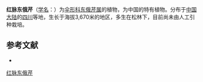 {{NoteTA|G1=LS}}
{{Speciesbox
| name = 红脉东俄芹
| status = 
| status_system = 
| image =
| genus = Tongoloa
| species = rubrinersis
| authority = S. L. Liou
}}

'''红脉东俄芹'''（[[学名|学名]]：{{lang|la|''Tongoloa rubrinersis''}}）为[[伞形科|伞形科]][[东俄芹属|东俄芹属]]的植物，为中国的特有植物。分布于[[中国大陆|中国大陆]]的[[四川|四川]]等地，生长于海拔3,670米的地区，多生在松林下，目前尚未由人工引种栽培。

== 参考文献 ==
<div class="references-small">
* {{cite web| url =http://www.bioinfo.cn/db05/KmzwSpecies.php?action=view&id=22769| title =红脉东俄芹| work =《中国高等植物数据库全库》| publisher =中国科学院微生物研究所| author =昆明植物研究所| accessdate =2009-02-25| deadurl =yes| archiveurl =https://web.archive.org/web/20160305031822/http://www.bioinfo.cn/db05/KmzwSpecies.php?action=view&id=22769| archivedate =2016-03-05}}
</div>

[[Category:东俄芹属|红脉东俄芹]]


{{Apiales-stub}}